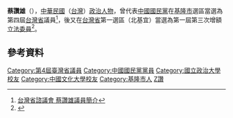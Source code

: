{{Infobox_officeholder
| name = 蔡讚雄
| image name =
| width = 
| now = 中華民國（台灣）政治人士 
| period = 
| Sex = 男 
| Native place = 
| date of birth = {{Birth date and age|1939|7|25}}
| party = {{Kmt|19px}}
| nationality = {{ROC}}
| place of birth = {{TWN-JPN}}[[臺北州|臺北州]][[基隆郡|基隆郡]]
| educate = 
*國立政治大學財稅系畢業
*中國文化大學三民主義研究所畢業
*美國哈佛大學肄業
| past = 
*臺北市稅捐稽徵處稅務員、股長
*台灣省議會第四屆議員<br><span style="color: blue;">(1969年-1973年)</span>
*第一屆第三次增額立法委員<br><span style="color: blue;">(1981年-1984年)</span>
*行政院顧問
*立法院參事
*行政院公平交易委員會委員
}}
'''蔡讚雄'''（{{bd|1939年|7月25日|catIdx=C蔡}}），[[中華民國|中華民國]]（[[台灣|台灣]]）[[政治人物|政治人物]]，曾代表[[中國國民黨|中國國民黨]]在[[基隆市|基隆市]]選區當選為第四屆[[台灣省|台灣省]]議員<ref>[http://www.tpa.gov.tw/big5/Councilor/Councilor_view.asp?id=10&cid=2&urlID=20 台灣省諮議會 蔡讚雄議員簡介]</ref>，後又在[[台灣省|台灣省]]第一選區（北基宜）當選為第一屆第三次增額[[立法委員|立法委員]]<ref>{{Cite web |url=http://npl.ly.gov.tw/do/www/commissionerInfo?id=447&expireBack=01&expire=01&act=exp&keyword=&orderBy=name&nameOrder=true&eleDisOrder=false |title=立法院國會圖書館 第１屆立法委員個人資料 蔡讚雄 |accessdate=2008-08-01 |archive-date=2016-03-04 |archive-url=https://web.archive.org/web/20160304081733/http://npl.ly.gov.tw/do/www/commissionerInfo?id=447&expireBack=01&expire=01&act=exp&keyword=&orderBy=name&nameOrder=true&eleDisOrder=false |dead-url=no }}</ref>。

==參考資料==
<div class="references-small">
<references />
</div>
{{中華民國第一屆第三次增額立法委員}}
[[Category:第4屆臺灣省議員|Category:第4屆臺灣省議員]]
[[Category:中國國民黨黨員|Category:中國國民黨黨員]]
[[Category:國立政治大學校友|Category:國立政治大學校友]]
[[Category:中國文化大學校友|Category:中國文化大學校友]]
[[Category:基隆市人|Category:基隆市人]]
[[Category:蔡姓|Z讚]]